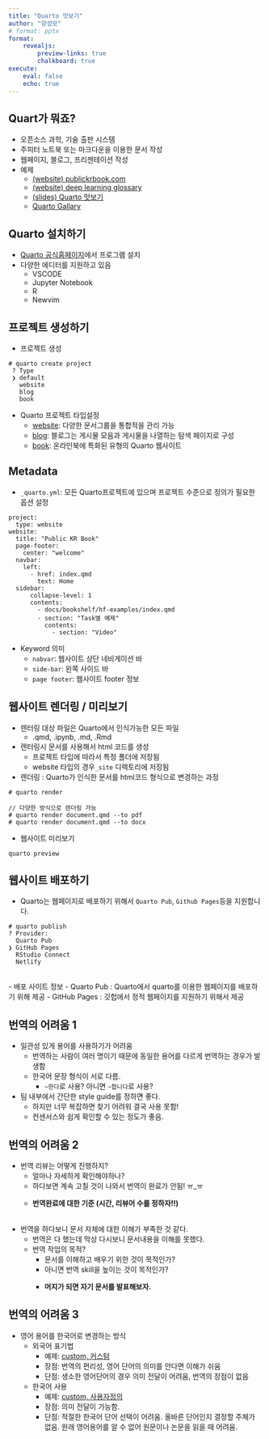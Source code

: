 ```yaml
---
title: "Quarto 맛보기"
author: "양성모"
# format: pptx
format:
    revealjs:
        preview-links: true
        chalkboard: true
execute:
    eval: false
    echo: true
---
```


## Quart가 뭐죠? {.smaller}
- 오픈소스 과학, 기술 출판 시스템
- 주피터 노트북 또는 마크다운을 이용한 문서 작성
- 웹페이지, 블로그, 프리젠테이션 작성
- 예제
  - [(website) publickrbook.com](https://www.publickrbook.com)
  - [(website) deep learning glossary](https://pseudo-lab.github.io/deep-learning-glossary)
  - [(slides) Quarto 맛보기](http://localhost:5360/docs/slideshelf/quarto-introduction/#/title-slide)
  - [Quarto Gallary](https://quarto.org/docs/gallery/)


## Quarto 설치하기 {.smaller}
- [Quarto 공식홈페이지](https://quarto.org/docs/get-started/)에서 프로그램 설치
- 다양한 에디터를 지원하고 있음
  - VSCODE
  - Jupyter Notebook
  - R
  - Newvim

## 프로젝트 생성하기 {.smaller}
- 프로젝트 생성
```code
# quarto create project
 ? Type
 ❯ default
   website
   blog
   book
```

- Quarto 프로젝트 타입설정
  - [website](https://quarto.org/): 다양한 문서그룹을 통합적을 관리 가능
  - [blog](https://quarto.org/docs/blog/): 블로그는 게시물 모음과 게시물을 나열하는 탐색 페이지로 구성
  - [book](https://kevinheavey.github.io/modern-polars/): 온라인북에 특화된 유형의 Quarto 웹사이트


## Metadata {.smaller}

- `_quarto.yml`: 모든 Quarto프로젝트에 있으며 프로젝트 수준으로 정의가 필요한 옵션 설정
```code
project:
  type: website
website:
  title: "Public KR Book"
  page-footer:
    center: "welcome"
  navbar:
    left:
      - href: index.qmd
        text: Home
  sidebar:
      collapse-level: 1
      contents:
        - docs/bookshelf/hf-examples/index.qmd
        - section: "Task별 예제"
          contents:
            - section: "Video"
```

- Keyword 의미
  - `nabvar`: 웹사이트 상단 네비게이션 바
  - `side-bar`: 왼쪽 사이드 바
  - `page footer`: 웹사이트 footer 정보



## 웹사이트 렌더링 / 미리보기 {.smaller}
- 렌터링 대상 파일은 Quarto에서 인식가능한 모든 파일
  - .qmd, .ipynb, .md, .Rmd
- 렌터링시 문서를 사용해서 html 코드를 생성
  - 프로젝트 타입에 따라서 특정 폴더에 저장됨
  - website 타입의 경우`_site` 디렉토리에 저장됨

- 렌더링 : Quarto가 인식한 문서를 html코드 형식으로 변경하는 과정
```shell
# quarto render

// 다양한 방식으로 렌더링 가능
# quarto render document.qmd --to pdf
# quarto render document.qmd --to docx

```

- 웹사이트 미리보기
```shell
quarto preview
```

## 웹사이트 배포하기 {.smaller}
- Quarto는 웹페이지로 배포하기 위해서 `Quarto Pub`, `Github Pages`등을 지원합니다.
```shell
# quarto publish
? Provider:
  Quarto Pub
❯ GitHub Pages
  RStudio Connect
  Netlify
```

</br>
- 배포 사이트 정보
  - Quarto Pub : Quarto에서 quarto를 이용한 웹페이지를 배포하기 위해 제공
  - GitHub Pages : 깃헙에서 정적 웹페이지를 지원하기 위해서 제공

## 번역의 어려움 1{.smaller}
- 일관성 있게 용어를 사용하기가 어려움
  - 번역하는 사람이 여러 명이기 때문에 동일한 용어를 다르게 번역하는 경우가 발생함
  - 한국어 문장 형식이 서로 다름.
      - `~한다`로 사용? 아니면 `~합니다`로 사용?
- 팀 내부에서 간단한 style guide를 정하면 좋다.
  - 하지만 너무 복잡하면 찾기 어려워 결국 사용 못함!
  - 컨센서스와 쉽게 확인할 수 있는 정도가 좋음.

## 번역의 어려움 2{.smaller}
- 번역 리뷰는 어떻게 진행하지?
  - 얼마나 자세하게 확인해야하나?
  - 하다보면 계속 고칠 것이 나와서 번역이 완료가 안됨! ㅠ_ㅠ
  - <p class="fragment fade-up"><b>번역완료에 대한 기준 (시간, 리뷰어 수를 정하자!!)</b></p>
<br>
- 번역을 하다보니 문서 자체에 대한 이해가 부족한 것 같다.
  - 번역은 다 했는데 막상 다시보니 문서내용을 이해를 못했다.
  - 번역 작업의 목적?
    - 문서를 이해하고 배우기 위한 것이 목적인가?
    - 아니면 번역 skill을 높이는 것이 목적인가?
    - <p class="fragment fade-up"><b>머지가 되면 자기 문서를 발표해보자.</b></p>

## 번역의 어려움 3{.smaller}
- 영어 용어를 한국어로 변경하는 방식
  - 외국어 표기법
    - 예제: [custom, 커스텀](https://pseudo-lab.github.io/deep-learning-glossary/dictionary/terms/custom_1.html)
    - 장점: 번역의 편리성, 영어 단어의 의미를 안다면 이해가 쉬움
    - 단점: 생소한 영어단어의 경우 의미 전달이 어려움, 번역의 장점이 없음
  - 한국어 사용
    - 예제: [custom, 사용자정의](https://pseudo-lab.github.io/deep-learning-glossary/dictionary/terms/custom.html)
    - 장점: 의미 전달이 가능함.
    - 단점: 적절한 한국어 단어 선택이 어려움. 올바른 단어인지 결정할 주체가 없음. 원래 영어용어를 알 수 없어 원문이나 논문을 읽을 때 어려움.
